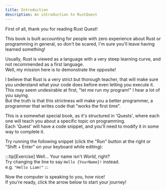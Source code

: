 ```yaml
---
title: Introduction
description: An introduction to RustQuest
---
```



First of all, thank you for reading Rust Quest!

This book is built accounting for people with zero experience about Rust or programming in general, so don't be scared, I'm sure you'll leave having learned something!

Usually, Rust is viewed as a language with a very steep learning curve, and not recommended as a first language.  
Well, my mission here is to demonstrate the opposite!

I believe that Rust is a very strict but thorough teacher, that will make sure you understand what your code does before even letting you execute it.  
This may seem undesirable at first, "let me run my program!" I hear a lot of you saying.  
But the truth is that this strictness will make you a better programmer, a programmer that writes code that "works the first time".

This is a somewhat special book, as it's structured in 'Quests', where each one will teach you about a specific topic on programming.  
Each 'Quest' will have a code snippet, and you'll need to modify it in some way to complete it.

Try running the following snippet (click the "Run" button at the right or "Shift + Enter" on your keyboard while editing):

<QuestionCard>
  <CodeBlock client:only code={'println!("Hello World!")'} showLineNumbers={false} errorMsg={`Woops, something went wrong and the code does not compile!\nIf you've mistakenly messed up the code, click the "Reset" button to return it back to its original state.`} />
</QuestionCard>

:::tip[Exercise]
Well... Your name isn't _World_, right?  
Try changing the line to say `Hello {YourName}!` instead.  
e.g. `"Hello Liam!"`
:::

Now the computer is speaking to you, how nice!  
If you're ready, click the arrow below to start your journey!
